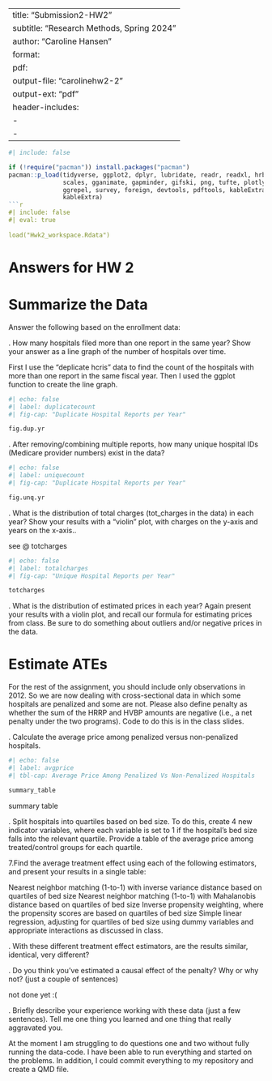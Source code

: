 
---
title: "Submission2-HW2"
subtitle: "Research Methods, Spring 2024"
author: "Caroline Hansen"
format:
  pdf:
    output-file: "carolinehw2-2"
    output-ext:  "pdf"
    header-includes:
      - \usepackage{float}
      - \floatplacement{table}{H}
---

```r
#| include: false

if (!require("pacman")) install.packages("pacman")
pacman::p_load(tidyverse, ggplot2, dplyr, lubridate, readr, readxl, hrbrthemes, fixest,
               scales, gganimate, gapminder, gifski, png, tufte, plotly, OECD,
               ggrepel, survey, foreign, devtools, pdftools, kableExtra, modelsummary,
               kableExtra)
```r
#| include: false
#| eval: true
 
load("Hwk2_workspace.Rdata")
```


# Answers for HW 2

\newpage
# Summarize the Data
Answer the following based on the enrollment data:

\vspace{.2in}
\noindent 1. How many hospitals filed more than one report in the same year? Show your answer as a line graph of the number of hospitals over time.<br>

First I use the "deplicate hcris" data to find the count of the hospitals with more than one report in the same fiscal year. Then I used the ggplot function to create the line graph.

```r
#| echo: false
#| label: duplicatecount
#| fig-cap: "Duplicate Hospital Reports per Year"

fig.dup.yr
```

\newpage
\noindent 2. After removing/combining multiple reports, how many unique hospital IDs (Medicare provider numbers) exist in the data? <br>



```r
#| echo: false
#| label: uniquecount
#| fig-cap: "Duplicate Hospital Reports per Year"

fig.unq.yr
```


\newpage
\noindent 3. What is the distribution of total charges (tot_charges in the data) in each year? Show your results with a “violin” plot, with charges on the y-axis and years on the x-axis..<br>

see @ totcharges

```r
#| echo: false
#| label: totalcharges
#| fig-cap: "Unique Hospital Reports per Year"

totcharges
```



\newpage
\noindent 4. What is the distribution of estimated prices in each year? Again present your results with a violin plot, and recall our formula for estimating prices from class. Be sure to do something about outliers and/or negative prices in the data.






\newpage
# Estimate ATEs

\noindent For the rest of the assignment, you should include only observations in 2012. So we are now dealing with cross-sectional data in which some hospitals are penalized and some are not. Please also define penalty as whether the sum of the HRRP and HVBP amounts are negative (i.e., a net penalty under the two programs). Code to do this is in the class slides. <br>

\noindent 5. Calculate the average price among penalized versus non-penalized hospitals.<br>


```r
#| echo: false
#| label: avgprice
#| tbl-cap: Average Price Among Penalized Vs Non-Penalized Hospitals

summary_table
```
summary table



\newpage

\noindent 6. Split hospitals into quartiles based on bed size. To do this, create 4 new indicator variables, where each variable is set to 1 if the hospital’s bed size falls into the relevant quartile. Provide a table of the average price among treated/control groups for each quartile.<br>





\newpage
\noindent 7.Find the average treatment effect using each of the following estimators, and present your results in a single table:

Nearest neighbor matching (1-to-1) with inverse variance distance based on quartiles of bed size
Nearest neighbor matching (1-to-1) with Mahalanobis distance based on quartiles of bed size
Inverse propensity weighting, where the propensity scores are based on quartiles of bed size
Simple linear regression, adjusting for quartiles of bed size using dummy variables and appropriate interactions as discussed in class. <br>




\newpage

\vspace{.2in}
\noindent 8. With these different treatment effect estimators, are the results similar, identical, very different?<br>




\newpage
\noindent 9. Do you think you’ve estimated a causal effect of the penalty? Why or why not? (just a couple of sentences)<br>

not done yet :( 


\newpage
\noindent 10. Briefly describe your experience working with these data (just a few sentences). Tell me one thing you learned and one thing that really aggravated you.<br>

At the moment I am struggling to do questions one and two without fully running the data-code. I have been able to run everything and started on the problems. In addition, I could commit everything to my repository and create a QMD file. 